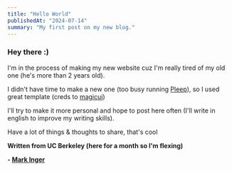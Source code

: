```yaml
---
title: "Hello World"
publishedAt: "2024-07-14"
summary: "My first post on my new blog."
---
```


### Hey there :)

I'm in the process of making my new website cuz I'm really tired of my old one (he's more than 2 years old). 

I didn't have time to make a new one (too busy running [Pleep](https://pleep.app)), so I used great template (creds to [magicui](https://magicui.design))

I'll try to make it more personal and hope to post here often (I'll write in english to improve my writing skills).

Have a lot of things & thoughts to share, that's cool

**Written from UC Berkeley (here for a month so I'm flexing)**

**- [Mark Inger](https://markinger.tech)**
